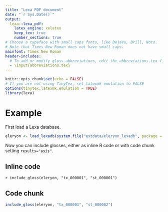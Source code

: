 ```yaml
---
title: "Lexa PDF document"
date: "`r Sys.Date()`"
output:
  lexa::lexa_pdf:
    latex_engine: xelatex
    keep_tex: true
    number_sections: true
# Choose a typeface with small caps fonts, like DejaVu, Brill, Noto.
# Note that Times New Roman does not have small caps.
mainfont: Times New Roman
header-includes:
  # To add or modify gloss abbreviations, edit the abbreviations.tex file.
  - \input{abbreviations.tex}
---
```


```r
knitr::opts_chunk$set(echo = FALSE)
# If you are not using TinyTex, set latexmk emulation to FALSE
options(tinytex.latexmk.emulation = TRUE)
library(lexa)
```

# Example

First load a Lexa database.

```r
eleryon <- load_lexadb(system.file("extdata/eleryon_lexadb", package = "lexa"))
```

Now you can include glosses, either as inline R code or with code chunk setting `results="asis"`.

## Inline code

`r include_gloss(eleryon, "tx_000001", "st_000001")`

## Code chunk

```r
include_gloss(eleryon, "tx_000001", "st_000002")
```
